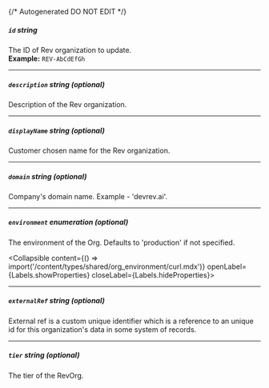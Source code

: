 {/* Autogenerated DO NOT EDIT  */}

##### `id` _string_
The ID of Rev organization to update.
<br/>
**Example:** `REV-AbCdEfGh`

---
##### `description` _string (optional)_
Description of the Rev organization.

---
##### `displayName` _string (optional)_
Customer chosen name for the Rev organization.

---
##### `domain` _string (optional)_
Company's domain name. Example \- 'devrev.ai'.

---
##### `environment` _enumeration (optional)_
The environment of the Org. Defaults to 'production' if not specified.

<Collapsible content={() => import('/content/types/shared/org_environment/curl.mdx')} openLabel={Labels.showProperties} closeLabel={Labels.hideProperties}>
</Collapsible>

---
##### `externalRef` _string (optional)_
External ref is a custom unique identifier which is a reference to
an unique id for this organization's data in some system of
records.


---
##### `tier` _string (optional)_
The tier of the RevOrg.


